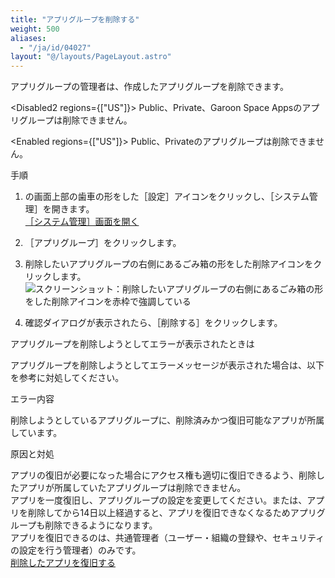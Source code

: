 ```yaml
---
title: "アプリグループを削除する"
weight: 500
aliases:
  - "/ja/id/04027"
layout: "@/layouts/PageLayout.astro"
---
```




アプリグループの管理者は、作成したアプリグループを削除できます。

<Disabled2 regions={["US"]}>
<Warning>
Public、Private、Garoon Space Appsのアプリグループは削除できません。
</Warning>

</Disabled2>

<Enabled regions={["US"]}>
<Warning>
Public、Privateのアプリグループは削除できません。
</Warning>

</Enabled>

<Heading id="appgroup_delete_appgroup_10">手順</Heading>

1. <Kintone />の画面上部の歯車の形をした<Wovn>［設定］</Wovn>アイコンをクリックし、<Wovn>［<Kintone />システム管理］</Wovn>を開きます。  
  [［<Kintone />システム管理］画面を開く](/k/ja/id/04046.html)

1. <Wovn>［アプリグループ］</Wovn>をクリックします。

1. 削除したいアプリグループの右側にあるごみ箱の形をした削除アイコンをクリックします。  
   <Img src="/k/kintone/img-ja/delete_appgroup_01.png" alt="スクリーンショット：削除したいアプリグループの右側にあるごみ箱の形をした削除アイコンを赤枠で強調している" />

1. 確認ダイアログが表示されたら、<Wovn>［削除する］</Wovn>をクリックします。

<Heading id="appgroup_delete_appgroup_20">アプリグループを削除しようとしてエラーが表示されたときは</Heading>

アプリグループを削除しようとしてエラーメッセージが表示された場合は、以下を参考に対処してください。

<Heading level={3} id="appgroup_delete_appgroup_2010">エラー内容</Heading>

削除しようとしているアプリグループに、削除済みかつ復旧可能なアプリが所属しています。

<Heading level={3} id="appgroup_delete_appgroup_2020">原因と対処</Heading>

アプリの復旧が必要になった場合にアクセス権も適切に復旧できるよう、削除したアプリが所属していたアプリグループは削除できません。  
アプリを一度復旧し、アプリグループの設定を変更してください。または、アプリを削除してから14日以上経過すると、アプリを復旧できなくなるためアプリグループも削除できるようになります。  
アプリを復旧できるのは、<Slash />共通管理者（ユーザー・組織の登録や、セキュリティの設定を行う管理者）のみです。  
[削除したアプリを復旧する](/k/ja/id/04016.html)
